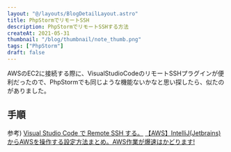 ```yaml
---
layout: "@/layouts/BlogDetailLayout.astro"
title: PhpStormでリモートSSH
description: PhpStormでリモートSSHする方法
createAt: 2021-05-31
thumbnail: "/blog/thumbnail/note_thumb.png"
tags: ["PhpStorm"]
draft: false
---
```



AWSのEC2に接続する際に、VisualStudioCodeのリモートSSHプラグインが便利だったので、PhpStormでも同じような機能ないかなと思い探したら、似たのがありました。

## 手順

<CommonImg
  src="/blog/20210531/20210531_01.png"
  alt="PhpStormでリモートSSHする方法"
  client:only="react"
/>
<CommonImg
  src="/blog/20210531/20210531_02.png"
  alt="PhpStormでリモートSSHする方法"
  client:only="react"
/>
<CommonImg
  src="/blog/20210531/20210531_03.png"
  alt="PhpStormでリモートSSHする方法"
  client:only="react"
/>
<CommonImg
  src="/blog/20210531/20210531_04.png"
  alt="PhpStormでリモートSSHする方法"
  client:only="react"
/>

参考)
[Visual Studio Code で Remote SSH する。](https://qiita.com/nlog2n2/items/1d1358f6913249f3e186)
[【AWS】IntelliJ(Jetbrains)からAWSを操作する設定方法まとめ。AWS作業が爆速はかどります!](https://qiita.com/akinko/items/d7001a8fe3ac87e1790c)
